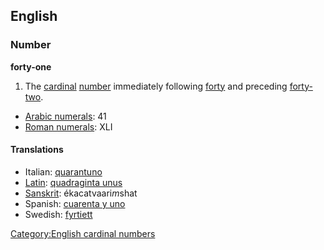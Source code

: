 ==English==
=== Number ===
'''forty-one'''

#The [[cardinal]] [[number]] immediately following [[forty]] and preceding [[forty-two]].

*[[w:Arabic Numerals|Arabic numerals]]: 41
*[[w:Roman numerals|Roman numerals]]: XLI
 
====Translations====
*Italian: [[quarantuno]]
*[[Latin]]: [[quadraginta unus]]
*[[Sanskrit]]: ékacatvaari''m''shat
*Spanish: [[cuarenta y uno]]
*Swedish: [[fyrtiett]]

[[Category:English cardinal numbers]]